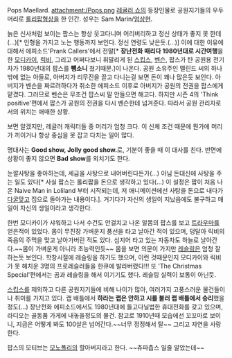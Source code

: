Pops Maellard.
attachment:/Pops.png
[[레귤러 쇼]]의 등장인물로 공원지기들의 우두머리로 [[롤리팝]]형상을 한 인간.
성우는 Sam Marin/[[엄상현]].

늙은 신사처럼 보이는 팝스는 항상 웃고다니며 어리버리하고 정신 상태가 좋지 못 한데(...)[* 인형을 가지고 노는 행동까지 보인다. 정신 연령도 낮은듯.(...)] 이에 대한 이유에 대해서 에피소드'Prank Callers'에서 전말[* '''장난전화 때리다 1980년대로 시간여행'''을 한 [[모디카이]], [[릭비]], 그리고 어쩌다보니 휘말리게 된 [[스킵스]], [[벤슨]], 팝스가 탄 공원용 전기차가 1980년대의 팝스를 '''뺑소니''' 쳤기때문.]이 나온다. 공원 소유주인 멜린드 씨의 하나밖에 없는 아들로, 아버지가 리무진을 끌고 다니는걸 보면 돈이 꽤나 많은듯 보인다. 아버지가 벤슨을 짜르려하다가 취소한 에피소드 이후로 아버지가 공원의 전권을 팝스에게 맡겼다. 그러므로 벤슨은 무조건 팝스씨 말 안들으면 해고다. 하지만 시즌 4의 'Think positive'편에서 팝스가 공원의 전권을 다시 벤슨한테 넘겨준다. 따라서 공원 관리자로서의 위치는 애매한 상황.

보면 알겠지만, 레귤러 캐릭터들 중 머리가 엄청 크다. 이 신체 조건 때문에 뭔가에 머리가 끼이거나 항상 중심을 못 잡고 다치는 일이 많다.

명대사는 '''Good show, Jolly good show.'''로, 기분이 좋을 때 이 대사를 친다. 반면에 상황이 좋지 않으면 '''Bad show'''를 외치기도 한다.

눈깔사탕을 좋아하는데, 세금을 사탕으로 내어버린다든가(...) 아님 돈대신에 사탕을 주는 일도 있다[* 사실 팝스는 롤리팝을 돈으로 생각하고 있다(...) 이 설정은 팝이 처음 나온 Naive Man in Loliland 부터 시작되는데, 저 애니메이션에선 사탕을 돈으로 내다가 [[다굴]]맞고 집으로 돌아가는 내용이다.]. 거기다가 자신의 생일이 지났음에도 불구하고 매일이 자신의 생일이라고 생각한다.

한번 모디카이가 샤워하고 나서 수건도 안걸치고 나온 알몸의 팝스를 보고 [[트라우마]]를 얻은적이 있었다. 몸이 무진장 가벼운지 풍선을 타고 날아간 적이 있으며, 덩달아 릭비의 죽음의 주먹을 맞고 날아가버린 적도 있다. 심지어 타고 있는 자동차도 하늘로 날아간다.~~몸이 가벼운게 아니라 초능력인듯~~ 몸을 보면 의문이 가지만 [[레슬링]]은 엄청 잘하는듯 보인다. 학창시절에 레슬링을 하기도 했으며, 이런 것때문인지 모디카이와 릭비가 못 해치운 3명의 프로레슬러들을 한큐에 발라버렸다!!! 또 'The Christmas Special'편에서는 곰과 레슬링을 해서 이기기도 했다. 레슬링 실력이 보통이 아닌듯.

[[스킵스]]를 제외하고 다른 공원지기들에 비해 나이가 많아, 여러가지 고풍스러운 물건들이나 취미를 가지고 있다. 랩 배틀에서 '''하라는 랩은 안하고 시를 불러 랩 배틀에서 승리'''했을정도(...) 장난전화 에피소드에서도 1980년대에 들고다닐법한 휴대전화를 갖고 있으며, 라디오는 골동품 가게에 내놓을정도의 물건. 참고로 1910년때 모습에선 꼬꼬마로 보이니, 지금은 어떻게 봐도 100살은 넘어간다.~~너무 정정해서 탈~~
그리고 자연을 사랑한다.

팝스의 모티브는 [[모노폴리]]의 할아버지라고 한다. ~~츄파츕스 일줄 알았는데~~
